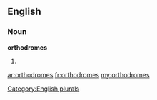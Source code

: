 ==English==

===Noun===
'''orthodromes'''

# {{plural of|[[orthodrome]]}}

[[Category:English plurals]]

[[ar:orthodromes]]
[[fr:orthodromes]]
[[my:orthodromes]]